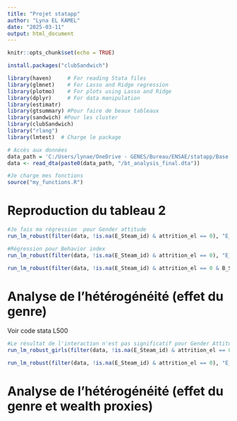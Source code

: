 ```yaml
---
title: "Projet statapp"
author: "Lyna EL KAMEL"
date: "2025-03-11"
output: html_document
---
```


```r
knitr::opts_chunk$set(echo = TRUE)
```

```r
install.packages("clubSandwich")
```


```r
library(haven)     # For reading Stata files
library(glmnet)    # For Lasso and Ridge regression
library(plotmo)    # For plots using Lasso and Ridge
library(dplyr)     # For data manipulation
library(estimatr)
library(gtsummary) #Pour faire de beaux tableaux
library(sandwich) #Pour les cluster
library(clubSandwich)
library("rlang")
library(lmtest)  # Charge le package

```

```r
# Accès aux données
data_path = 'C:/Users/lynae/OneDrive - GENES/Bureau/ENSAE/statapp/Base de donnée/Main Analysis and Paper/Analysis data' 
data <- read_dta(paste0(data_path, "/bt_analysis_final.dta"))
```



```r
#Je charge mes fonctions 
source("my_functions.R")
```


# Reproduction du tableau 2
```r
#Je fais ma régression  pour Gender attitude 
run_lm_robust(filter(data, !is.na(E_Steam_id) & attrition_el == 0), "E_Sgender_index2", c("bl_gender_flag", "el_gender_flag"))

```


```r
#Régression pour Behavior index
run_lm_robust(filter(data, !is.na(E_Steam_id) & attrition_el == 0), "E_Sbehavior_index2", c("el_behavior_common_flag","bl_behavior_common_flag"))
```

```r
run_lm_robust(filter(data, !is.na(E_Steam_id) & attrition_el == 0 & B_Sgirl==1), "E_Saspiration_index2", c("bl_aspiration_flag", "el_aspiration_flag"))
```


# Analyse de l'hétérogénéité (effet du genre)
Voir code stata L500
```r
#Le résultat de l'interaction n'est pas significatif pour Gender Attitude
run_lm_robust_girls(filter(data, !is.na(E_Steam_id) & attrition_el == 0), "E_Sgender_index2", c("el_gender_flag"))
```

```r
run_lm_robust(filter(data, !is.na(E_Steam_id) & attrition_el == 0), "E_Sbehavior_index2", c("el_behavior_common_flag","bl_behavior_common_flag"))
```

# Analyse de l'hétérogénéité (effet du genre et wealth proxies)
```r

```




